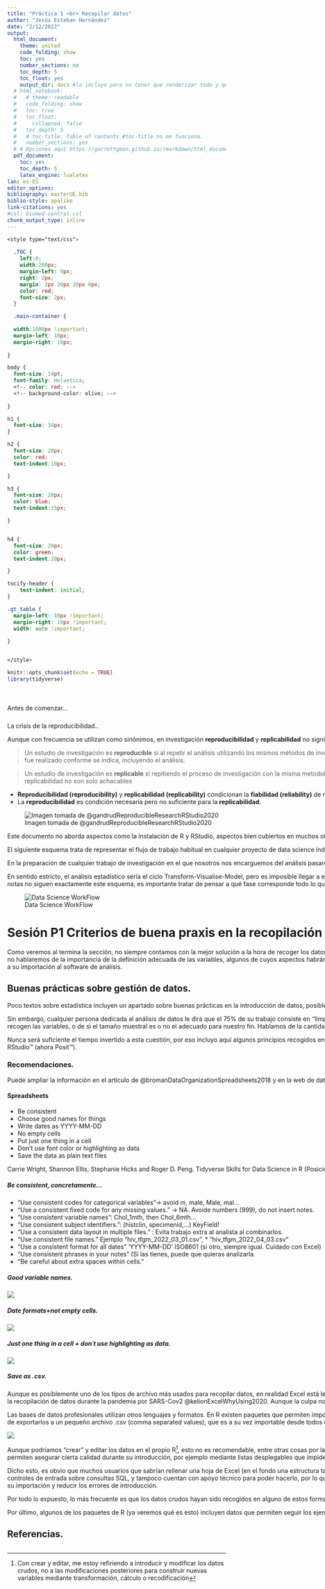 ```yaml
---
title: "Práctica 1 <br> Recopilar datos"
author: "Jesús Esteban Hernández"
date: "2/12/2022"
output:
  html_document: 
    theme: united
    code_folding: show
    toc: yes
    number_sections: no
    toc_depth: 5
    toc_float: yes
    output_dir: docs #lo incluyo para no tener que renderizar todo y que envíe el html actualizado por separado.
  # html_notebook:
  #   # theme: readable
  #   code_folding: show
  #   toc: true
  #   toc_float: 
  #     collapsed: false
  #   toc_depth: 5
  #   # toc-title: Table of contents #toc-title no me funciona.
  #   number_sections: yes
  # # Opciones aquí https://garrettgman.github.io/rmarkdown/html_document_format
  pdf_document:
    toc: yes
    toc_depth: 5
    latex_engine: lualatex
lan: es-ES
editor_options:
bibliography: masterUE.bib
biblio-style: apalike
link-citations: yes
#csl: biomed-central.csl
chunk_output_type: inline
---
```


```css
<style type="text/css">
  
  .TOC {
    left:0;
    width:200px;
    margin-left: 0px;
    right: 2px;
    margin: 2px 20px 20px 0px;
    color: red;
    font-size: 2px;
  }

  .main-container {
  
  width:1800px !important;
  margin-left: 10px;
  margin-right: 10px;
  
}

body {
  font-size: 14pt;
  font-family: Helvetica;
  <!-- color: red; -->
  <!-- background-color: olive; -->
  
}

h1 {
  font-size: 34px;
}

h2 {
  font-size: 20px;
  color: red;
  text-indent:10px;

}

h3 {
  font-size: 20px;
  color: blue;
  text-indent:15px;

}


h4 {
  font-size: 20px;
  color: green;
  text-indent:20px;

}

tocify-header {
    text-indent: initial;
}

.gt_table {
  margin-left: 10px !important;
  margin-right: 10px !important;
  width: auto !important;
  
}


</style>

```

```r
knitr::opts_chunk$set(echo = TRUE)
library(tidyverse)
```

::: {.column width="1800px" align="left"}
<p style="font-weight:600; font-size:36px">

Antes de comenzar...

</p>

<p style="font-weight:450; font-size:24px">

La crisis de la reproducibilidad..

</p>

Aunque con frecuencia se utilizan como sinónimos, en investigación **reproducibilidad** y **replicabilidad** no significan lo mismo.

> Un estudio de investigación es **reproducible** si al repetir el análisis utilizando los mismos métodos de investigación (no solo el mismo análisis estadístico, pero también dicho análisis) **sobre los mismos datos** obtenemos los mismos resultados.
> Indica que el estudio fue realizado conforme se indica, incluyendo el análisis.

> Un estudio de investigación es **replicable** si repitiendo el proceso de investigación con la misma metodología, pero **sobre nuevos datos** obtenemos los mismos resultados, lo que indica que podemos confiar en sus conclusiones.
> Las razones para la falta de replicabilidad no son solo achacables

-   **Reproducibilidad (reproducibility)** y **replicabilidad (replicability)** condicionan la **fiabilidad (reliability)** de nuestros hallazgos.
-   La **reproducibilidad** es condición necesaria pero no suficiente para la **replicabilidad**.

![Imagen tomada de @gandrudReproducibleResearchRStudio2020](pics/tips_repro_res_gandrupbook.png)

Este documento no aborda aspectos como la instalación de R y RStudio, aspectos bien cubiertos en muchos otros recursos, algunos mencionados en la bibliografía.

El siguiente esquema trata de representar el flujo de trabajo habitual en cualquier proyecto de data science independientemente de su envergadura.

En la preparación de cualquier trabajo de investigación en el que nosotros nos encarguemos del análisis pasaremos por todas o casi todas estas fases.

En sentido estricto, el análisis estadístico sería el ciclo Transform-Visualise-Model, pero es imposible llegar a estas fases si no se completan los pasos anteriores.
De igual manera, sería extraño realizar un análisis para no comunicarlo, por lo que, aunque las siguientes notas no siguen exactamente este esquema, es importante tratar de pensar a qué fase corresponde todo lo que veremos en los seminarios prácticos, por lo que con frecuencia recurriremos a este esquema.

![Data Science WorkFlow](pics/datascience_proj.png)

# Sesión P1 Criterios de buena praxis en la recopilación de datos.

Como veremos al termina la sección, no siempre contamos con la mejor solución a la hora de recoger los datos, pero esto no evita la necesidad de recogerlos con la mayor calidad posible, tarea que comienza incluso antes de su recogida.
Siendo esencial, en esta sesión no hablaremos de la importancia de la definición adecuada de las variables, algunos de cuyos aspectos habrán sido ya comentados en las clases presenciales.
En este texto solo daremos algunas pautas para mejorar su introducción en el primero soporte disponible antes a su importación al software de análisis.

## Buenas prácticas sobre gestión de datos.

Poco textos sobre estadística incluyen un apartado sobre buenas prácticas en la introducción de datos, posiblemente porque asumen que el análisis empieza cuando los datos están *listos*.

Sin embargo, cualquier persona dedicada al análisis de datos le dirá que el 75% de su trabajo consiste en *"limpiar los datos"* @ruiz8020Data2017.
Aquí no estamos hablando del diseño del estudio, de la ausencia de sesgos, de la calidad (errores de medida) con la que se recogen las variables, o de si el tamaño muestral es o no el adecuado para nuestro fin.
Hablamos de la cantidad de trabajo que hay que dedicar porque la base de datos que recibimos no sigue algunos principios básicos para poder analizarla con la mínima intervención.

Nunca será suficiente el tiempo invertido a esta cuestión, por eso incluyo aquí algunos principios recogidos en este artículo @wickhamTidyData2014 y por supuesto en el libro @grolemundDataScience2017 de [Grolemund](https://www.rstudio.com/authors/garrett-grolemund/) y [Hadley Wickham](https://hadley.nz/), cofundador y científico jefe de RStudio™ (ahora Posit™).

### Recomendaciones.

Puede ampliar la información en el artículo de @bromanDataOrganizationSpreadsheets2018 y en la web de datacarpentry @thecarpentriesFormattingProblemsData, donde encontrará multitud de consejos sobre cómo no utilizar las hojas de cálculo para recoger datos.

#### Spreadsheets

-   Be consistent
-   Choose good names for things
-   Write dates as YYYY-MM-DD
-   No empty cells
-   Put just one thing in a cell
-   Don't use font color or highlighting as data
-   Save the data as plain text files

Carrie Wright, Shannon Ellis, Stephanie Hicks and Roger D. Peng.
Tidyverse Skills for Data Science in R (Posición en Kindle124-126).
leanpub.com.

##### *Be consistent*, concretamente...

-   "Use consistent codes for categorical variables"-\> avoid m, male, Male, mal...
-   "Use a consistent fixed code for any missing values." -\> NA. Avoide numbers (999), do not insert notes.
-   "Use consistent variable names": Chol_1mth, then Chol_6mth...
-   "Use consistent subject identifiers.": (histclin, specimenid,...) KeyField!
-   "Use a consistent data layout in multiple files." : Evita trabajo extra al analista al combinarlos.
-   "Use consistent file names." Ejemplo "hiv_tfgm_2022_03_01.csv", \* "hiv_tfgm_2022_04_03.csv"
-   "Use a consistent format for all dates" 'YYYY-MM-DD' ISO8601 (si otro, siempre igual. Cuidado con Excel)
-   "Use consistent phrases in your notes" (Si las tienes, puede que quieras analizarla.
-   "Be careful about extra spaces within cells."

##### *Good variable names*.

![](pics/Recom1.png)

##### Date formats+not empty cells.

![](pics/Recom2.png)

##### Just one thing in a cell + don´t use highlighting as data.

![](pics/Recom3.png)

##### Save as *.csv*.

Aunque es posiblemente uno de los tipos de archivo más usados para recopilar datos, en realidad Excel está lejos de ser un programa diseñado para este fin, y recientemente el uso de su antiguo formato (.xls) produjo un importante error en Reino Unido al ser utilizado en la recopilación de datos durante la pandemia por SARS-Cov2 @kelionExcelWhyUsing2020.
Aunque la culpa no era de MSExcel, cuyo formato desde 2007 (.xlsx) no tiene la limitación del antiguo, lo cierto es que se suele recomendar evitar su uso para recopilar datos.

Las bases de datos profesionales utilizan otros lenguajes y formatos.
En R existen paquetes que permiten importar datos de la mayoría de estas fuentes, incluso de otros programas de análisis (SPSS, Stata, SAS...) pero, aunque no existiesen, cualquiera de ellos es capaz de exportarlos a un pequeño archivo .csv (comma separated values), que es a su vez importable desde todos ellos, también por R.
Esto convierte al formato **.csv** en un formato frecuente en el intercambio de datos cuando no existe otro camino.

![](pics/Recom_save_as_csv.png)

Aunque podríamos "crear" y editar los datos en el propio R[^1], esto no es recomendable, entre otras cosas por la pérdida de reproducibilidad que conlleva, y por la ausencia de controles de entrada que sí están disponibles en las bases de datos que utilizan formularios que permiten asegurar cierta calidad durante su introducción, por ejemplo mediante listas desplegables que impiden introducir valores no incluidos en ellas o mediante filtros de valor que evitan introducir valores imposibles (p.ej. edad =999).

Dicho esto, es obvio que muchos usuarios que sabrían rellenar una hoja de Excel (en el fondo una estructura tabular), no cuentan con conocimientos suficientes para crear una base de datos utilizando una estructura de tablas relacionadas, asociadas a formularios con controles de entrada sobre consultas SQL, y tampoco cuentan con apoyo técnico para poder hacerlo, por lo que muchos no tendrán más remedio que recurrir a archivos .xlsx.
De hacerlo, **es aún más importante seguir las recomendaciones anteriores** de cara a facilitar su importación y reducir los errores de introducción.

Por todo lo expuesto, lo más frecuente es que los datos crudos hayan sido recogidos en alguno de estos formatos (también en Excel), por nosotros mismos o por terceros, y por lo tanto debemos ser capaces de importarlos.
Esto lo veremos en siguientes sesiones.

Por último, algunos de los paquetes de R (ya veremos qué es esto) incluyen datos que permiten seguir los ejemplos.
En la siguiente sesión también veremos cómo cargarlos (en este caso no es una importación) de forma sencilla.

## Referencias.
:::

[^1]: Con crear y editar, me estoy refiriendo a introducir y modificar los datos crudos, no a las modificaciones posteriores para construir nuevas variables mediante transformación, cálculo o recodificación
